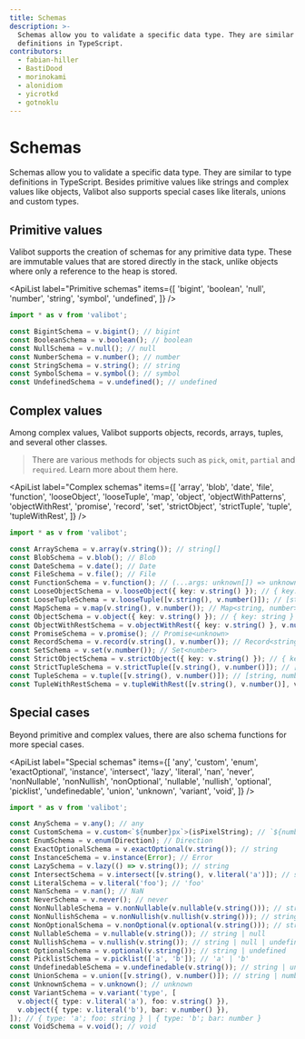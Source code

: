 ```yaml
---
title: Schemas
description: >-
  Schemas allow you to validate a specific data type. They are similar to type
  definitions in TypeScript.
contributors:
  - fabian-hiller
  - BastiDood
  - morinokami
  - alonidiom
  - yicrotkd
  - gotnoklu
---
```



# Schemas

Schemas allow you to validate a specific data type. They are similar to type definitions in TypeScript. Besides primitive values like strings and complex values like objects, Valibot also supports special cases like literals, unions and custom types.

## Primitive values

Valibot supports the creation of schemas for any primitive data type. These are immutable values that are stored directly in the stack, unlike objects where only a reference to the heap is stored.

<ApiList
  label="Primitive schemas"
  items={[
    'bigint',
    'boolean',
    'null',
    'number',
    'string',
    'symbol',
    'undefined',
  ]}
/>

```ts
import * as v from 'valibot';

const BigintSchema = v.bigint(); // bigint
const BooleanSchema = v.boolean(); // boolean
const NullSchema = v.null(); // null
const NumberSchema = v.number(); // number
const StringSchema = v.string(); // string
const SymbolSchema = v.symbol(); // symbol
const UndefinedSchema = v.undefined(); // undefined
```

## Complex values

Among complex values, Valibot supports objects, records, arrays, tuples, and several other classes.

> There are various methods for objects such as <Link href="/api/pick/">`pick`</Link>, <Link href="/api/omit/">`omit`</Link>, <Link href="/api/partial/">`partial`</Link> and <Link href="/api/required/">`required`</Link>. Learn more about them <Link href="/guides/methods/#object-methods">here</Link>.

<ApiList
  label="Complex schemas"
  items={[
    'array',
    'blob',
    'date',
    'file',
    'function',
    'looseObject',
    'looseTuple',
    'map',
    'object',
    'objectWithPatterns',
    'objectWithRest',
    'promise',
    'record',
    'set',
    'strictObject',
    'strictTuple',
    'tuple',
    'tupleWithRest',
  ]}
/>

```ts
import * as v from 'valibot';

const ArraySchema = v.array(v.string()); // string[]
const BlobSchema = v.blob(); // Blob
const DateSchema = v.date(); // Date
const FileSchema = v.file(); // File
const FunctionSchema = v.function(); // (...args: unknown[]) => unknown
const LooseObjectSchema = v.looseObject({ key: v.string() }); // { key: string }
const LooseTupleSchema = v.looseTuple([v.string(), v.number()]); // [string, number]
const MapSchema = v.map(v.string(), v.number()); // Map<string, number>
const ObjectSchema = v.object({ key: v.string() }); // { key: string }
const ObjectWithRestSchema = v.objectWithRest({ key: v.string() }, v.null()); // { key: string } & { [key: string]: null }
const PromiseSchema = v.promise(); // Promise<unknown>
const RecordSchema = v.record(v.string(), v.number()); // Record<string, number>
const SetSchema = v.set(v.number()); // Set<number>
const StrictObjectSchema = v.strictObject({ key: v.string() }); // { key: string }
const StrictTupleSchema = v.strictTuple([v.string(), v.number()]); // [string, number]
const TupleSchema = v.tuple([v.string(), v.number()]); // [string, number]
const TupleWithRestSchema = v.tupleWithRest([v.string(), v.number()], v.null()); // [string, number, ...null[]]
```

## Special cases

Beyond primitive and complex values, there are also schema functions for more special cases.

<ApiList
  label="Special schemas"
  items={[
    'any',
    'custom',
    'enum',
    'exactOptional',
    'instance',
    'intersect',
    'lazy',
    'literal',
    'nan',
    'never',
    'nonNullable',
    'nonNullish',
    'nonOptional',
    'nullable',
    'nullish',
    'optional',
    'picklist',
    'undefinedable',
    'union',
    'unknown',
    'variant',
    'void',
  ]}
/>

```ts
import * as v from 'valibot';

const AnySchema = v.any(); // any
const CustomSchema = v.custom<`${number}px`>(isPixelString); // `${number}px`
const EnumSchema = v.enum(Direction); // Direction
const ExactOptionalSchema = v.exactOptional(v.string()); // string
const InstanceSchema = v.instance(Error); // Error
const LazySchema = v.lazy(() => v.string()); // string
const IntersectSchema = v.intersect([v.string(), v.literal('a')]); // string & 'a'
const LiteralSchema = v.literal('foo'); // 'foo'
const NanSchema = v.nan(); // NaN
const NeverSchema = v.never(); // never
const NonNullableSchema = v.nonNullable(v.nullable(v.string())); // string
const NonNullishSchema = v.nonNullish(v.nullish(v.string())); // string
const NonOptionalSchema = v.nonOptional(v.optional(v.string())); // string
const NullableSchema = v.nullable(v.string()); // string | null
const NullishSchema = v.nullish(v.string()); // string | null | undefined
const OptionalSchema = v.optional(v.string()); // string | undefined
const PicklistSchema = v.picklist(['a', 'b']); // 'a' | 'b'
const UndefinedableSchema = v.undefinedable(v.string()); // string | undefined
const UnionSchema = v.union([v.string(), v.number()]); // string | number
const UnknownSchema = v.unknown(); // unknown
const VariantSchema = v.variant('type', [
  v.object({ type: v.literal('a'), foo: v.string() }),
  v.object({ type: v.literal('b'), bar: v.number() }),
]); // { type: 'a'; foo: string } | { type: 'b'; bar: number }
const VoidSchema = v.void(); // void
```

